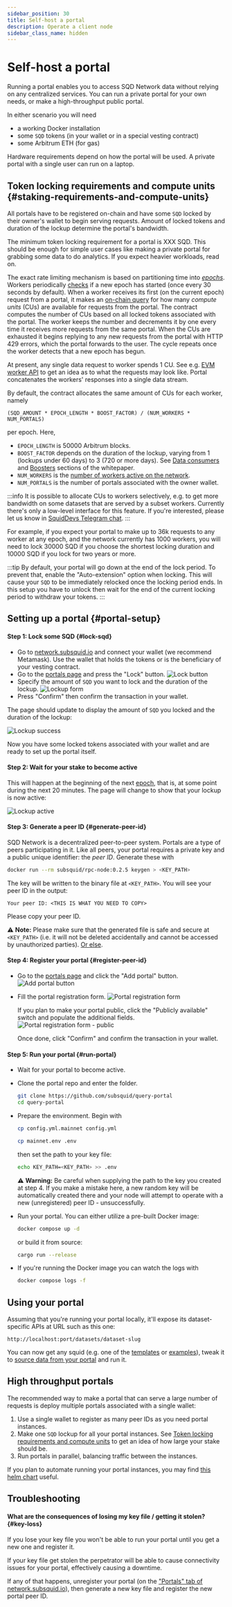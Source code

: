 ```yaml
---
sidebar_position: 30
title: Self-host a portal
description: Operate a client node
sidebar_class_name: hidden
---
```


# Self-host a portal

Running a portal enables you to access SQD Network data without relying on any centralized services. You can run a private portal for your own needs, or make a high-throughput public portal.

In either scenario you will need

* a working Docker installation
* some `SQD` tokens (in your wallet or in a special vesting contract)
* some Arbitrum ETH (for gas)

Hardware requirements depend on how the portal will be used. A private portal with a single user can run on a laptop.

## Token locking requirements and compute units {#staking-requirements-and-compute-units}

All portals have to be registered on-chain and have some `SQD` locked by their owner's wallet to begin serving requests. Amount of locked tokens and duration of the lockup determine the portal's bandwidth.

The minimum token locking requirement for a portal is XXX SQD. This should be enough for simple user cases like making a private portal for grabbing some data to do analytics. If you expect heavier workloads, read on.

The exact rate limiting mechanism is based on partitioning time into [_epochs_](/subsquid-network/faq/#epoch). Workers periodically [checks](https://arbiscan.io/address/0x4cf58097d790b193d22ed633bf8b15c9bc4f0da7#readContract#F4) if a new epoch has started (once every 30 seconds by default). When a worker receives its first (on the current epoch) request from a portal, it makes an [on-chain query](https://arbiscan.io/address/0x8a90a1ce5fa8cf71de9e6f76b7d3c0b72feb8c4b#readProxyContract#F6) for how many _compute units_ (CUs) are available for requests from the portal. The contract computes the number of CUs based on all locked tokens associated with the portal. The worker keeps the number and decrements it by one every time it receives more requests from the same portal. When the CUs are exhausted it begins replying to any new requests from the portal with HTTP 429 errors, which the portal forwards to the user. The cycle repeats once the worker detects that a new epoch has begun.

At present, any single data request to worker spends 1 CU. See e.g. [EVM worker API](/subsquid-network/reference/evm-api/#worker-api) to get an idea as to what the requests may look like. Portal concatenates the workers' responses into a single data stream.

By default, the contract allocates the same amount of CUs for each worker, namely
```
(SQD_AMOUNT * EPOCH_LENGTH * BOOST_FACTOR) / (NUM_WORKERS * NUM_PORTALS)
```
per epoch. Here,
 * `EPOCH_LENGTH` is 50000 Arbitrum blocks.
 * `BOOST_FACTOR` depends on the duration of the lockup, varying from 1 (lockups under 60 days) to 3 (720 or more days). See [Data consumers](/subsquid-network/whitepaper/#data-consumers) and [Boosters](/subsquid-network/whitepaper/#boosters) sections of the whitepaper.
 * `NUM_WORKERS` is the [number of workers active on the network](https://arbiscan.io/address/0x36e2b147db67e76ab67a4d07c293670ebefcae4e#readContract#F6).
 * `NUM_PORTALS` is the number of portals associated with the owner wallet.

:::info
It is possible to allocate CUs to workers selectively, e.g. to get more bandwidth on some datasets that are served by a subset workers. Currently there's only a low-level interface for this feature. If you're interested, please let us know in [SquidDevs Telegram chat](https://t.me/HydraDevs).
:::

For example, if you expect your portal to make up to 36k requests to any worker at any epoch, and the network currently has 1000 workers, you will need to lock 30000 SQD if you choose the shortest locking duration and 10000 SQD if you lock for two years or more.

:::tip
By default, your portal will go down at the end of the lock period. To prevent that, enable the "Auto-extension" option when locking. This will cause your `SQD` to be immediately relocked once the locking period ends. In this setup you have to unlock then wait for the end of the current locking period to withdraw your tokens.
:::

## Setting up a portal {#portal-setup}

#### Step 1: Lock some SQD {#lock-sqd}

* Go to [network.subsquid.io](https://network.subsquid.io) and connect your wallet (we recommend Metamask). Use the wallet that holds the tokens or is the beneficiary of your vesting contract.
* Go to the [portals page](https://network.subsquid.io/portals) and press the "Lock" button.
  ![Lock button](<./portal_lock_button.png>)
* Specify the amount of `SQD` you want to lock and the duration of the lockup.
  ![Lockup form](./portal_lock_form.png)
* Press "Confirm" then confirm the transaction in your wallet.

The page should update to display the amount of `SQD` you locked and the duration of the lockup:

![Lockup success](./portal_lock_success.png)

Now you have some locked tokens associated with your wallet and are ready to set up the portal itself.

#### Step 2: Wait for your stake to become active

This will happen at the beginning of the next [epoch](/subsquid-network/faq/#epoch), that is, at some point during the next 20 minutes. The page will change to show that your lockup is now active:

![Lockup active](<./portal_lock_active.png>)

#### Step 3: Generate a peer ID {#generate-peer-id}

SQD Network is a decentralized peer-to-peer system. Portals are a type of peers participating in it. Like all peers, your portal requires a private key and a public unique identifier: the *peer ID*. Generate these with
```bash
docker run --rm subsquid/rpc-node:0.2.5 keygen > <KEY_PATH>
```
The key will be written to the binary file at `<KEY_PATH>`. You will see your peer ID in the output:
```
Your peer ID: <THIS IS WHAT YOU NEED TO COPY>
```
Please copy your peer ID.

⚠️ **Note:** Please make sure that the generated file is safe and secure at `<KEY_PATH>` (i.e. it will not be deleted accidentally and cannot be accessed by unauthorized parties). [Or else](#key-loss).

#### Step 4: Register your portal {#register-peer-id}

* Go to the [portals page](https://network.subsquid.io/portals) and click the "Add portal" button.
  ![Add portal button](<./portal_registration_button.png>)
* Fill the portal registration form.
  ![Portal registration form](./portal_registration_form.png)

  If you plan to make your portal public, click the "Publicly available" switch and populate the additional fields.
  ![Portal registration form - public](./portal_registration_form_public.png)

  Once done, click "Confirm" and confirm the transaction in your wallet.

#### Step 5: Run your portal {#run-portal}

* Wait for your portal to become active.

* Clone the portal repo and enter the folder.
  ```bash
  git clone https://github.com/subsquid/query-portal
  cd query-portal
  ```
* Prepare the environment. Begin with
  ```bash
  cp config.yml.mainnet config.yml
  ```
  ```bash
  cp mainnet.env .env
  ```
  then set the path to your key file:
  ```bash
  echo KEY_PATH=<KEY_PATH> >> .env
  ```

  ⚠️ **Warning:** Be careful when supplying the path to the key you created at step 4. If you make a mistake here, a new random key will be automatically created there and your node will attempt to operate with a new (unregistered) peer ID - unsuccessfully.

* Run your portal. You can either utilize a pre-built Docker image:
  ```bash
  docker compose up -d
  ```
  or build it from source:
  ```bash
  cargo run --release
  ```

* If you're running the Docker image you can watch the logs with
  ```bash
  docker compose logs -f
  ```

## Using your portal

Assuming that you're running your portal locally, it'll expose its dataset-specific APIs at URL such as this one:
```
http://localhost:port/datasets/dataset-slug
```
You can now get any squid (e.g. one of the [templates](/sdk/how-to-start/squid-development/#templates) or [examples](/sdk/examples)), tweak it to [source data from your portal](/subsquid-network/participate/portal) and run it.

## High throughput portals

The recommended way to make a portal that can serve a large number of requests is deploy multiple portals associated with a single wallet:

1. Use a single wallet to register as many peer IDs as you need portal instances.
2. Make one `SQD` lockup for all your portal instances. See [Token locking requirements and compute units](#staking-requirements-and-compute-units) to get an idea of how large your stake should be.
3. Run portals in parallel, balancing traffic between the instances.

If you plan to automate running your portal instances, you may find [this helm chart](https://github.com/subsquid/query-portal/tree/master/chart) useful.

## Troubleshooting

#### What are the consequences of losing my key file / getting it stolen? {#key-loss}

If you lose your key file you won't be able to run your portal until you get a new one and register it.

If your key file get stolen the perpetrator will be able to cause connectivity issues for your portal, effectively causing a downtime.

If any of that happens, unregister your portal (on the ["Portals" tab of network.subsquid.io](https://network.subsquid.io/portals)), then generate a new key file and register the new portal peer ID.
